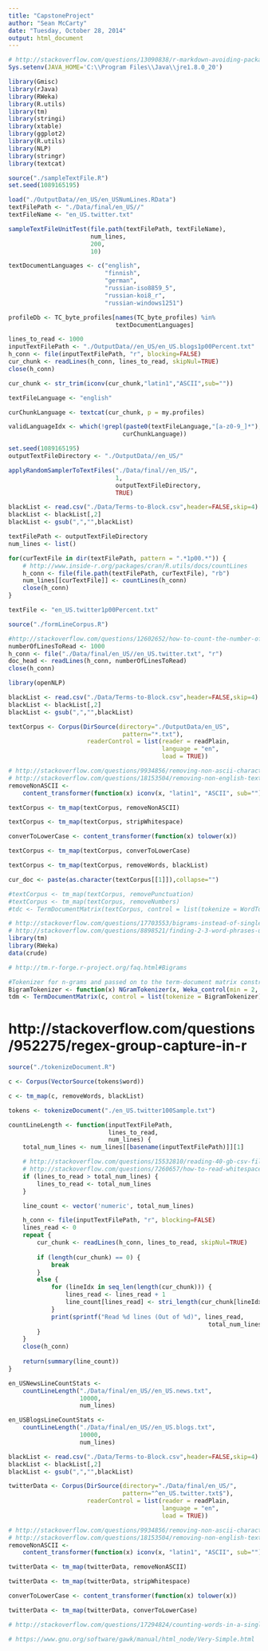 ```yaml
---
title: "CapstoneProject"
author: "Sean McCarty"
date: "Tuesday, October 28, 2014"
output: html_document
---
```


```r
# http://stackoverflow.com/questions/13090838/r-markdown-avoiding-package-loading-messages
Sys.setenv(JAVA_HOME='C:\\Program Files\\Java\\jre1.8.0_20')

library(Gmisc)
library(rJava)
library(RWeka)
library(R.utils)
library(tm)
library(stringi)
library(xtable)
library(ggplot2)
library(R.utils)
library(NLP)
library(stringr)
library(textcat)
```

```r
source("./sampleTextFile.R")
set.seed(1089165195)

load("./OutputData//en_US/en_USNumLines.RData")
textFilePath <- "./Data/final/en_US//"
textFileName <- "en_US.twitter.txt"

sampleTextFileUnitTest(file.path(textFilePath, textFileName),
                       num_lines,
                       200,
                       10)
```

```r
textDocumentLanguages <- c("english",
                           "finnish",
                           "german",
                           "russian-iso8859_5",
                           "russian-koi8_r",
                           "russian-windows1251")

profileDb <- TC_byte_profiles[names(TC_byte_profiles) %in% 
                              textDocumentLanguages]

lines_to_read <- 1000
inputTextFilePath <- "./OutputData//en_US/en_US.blogs1p00Percent.txt"
h_conn <- file(inputTextFilePath, "r", blocking=FALSE)
cur_chunk <- readLines(h_conn, lines_to_read, skipNul=TRUE)
close(h_conn)

cur_chunk <- str_trim(iconv(cur_chunk,"latin1","ASCII",sub=""))

textFileLanguage <- "english"

curChunkLanguage <- textcat(cur_chunk, p = my.profiles)

validLanguageIdx <- which(!grepl(paste0(textFileLanguage,"[a-z0-9_]*"),
                                curChunkLanguage))
```

```r
set.seed(1089165195)
outputTextFileDirectory <- "./OutputData//en_US/"

applyRandomSamplerToTextFiles("./Data/final//en_US/",
                              1,
                              outputTextFileDirectory,
                              TRUE)

blackList <- read.csv("./Data/Terms-to-Block.csv",header=FALSE,skip=4)
blackList <- blackList[,2]
blackList <- gsub(",","",blackList)

textFilePath <- outputTextFileDirectory
num_lines <- list()

for(curTextFile in dir(textFilePath, pattern = ".*1p00.*")) {
    # http://www.inside-r.org/packages/cran/R.utils/docs/countLines
    h_conn <- file(file.path(textFilePath, curTextFile), "rb")
    num_lines[[curTextFile]] <- countLines(h_conn)
    close(h_conn)
}

textFile <- "en_US.twitter1p00Percent.txt"

source("./formLineCorpus.R")

```

```r
#http://stackoverflow.com/questions/12602652/how-to-count-the-number-of-sentences-in-a-text-in-r
numberOfLinesToRead <- 1000
h_conn <- file("./Data/final/en_US//en_US.twitter.txt", "r")
doc_head <- readLines(h_conn, numberOfLinesToRead)
close(h_conn)

library(openNLP)
```

```r
blackList <- read.csv("./Data/Terms-to-Block.csv",header=FALSE,skip=4)
blackList <- blackList[,2]
blackList <- gsub(",","",blackList)

textCorpus <- Corpus(DirSource(directory="./OutputData/en_US",
                                pattern="*.txt"),
                      readerControl = list(reader = readPlain,
                                           language = "en",
                                           load = TRUE))

# http://stackoverflow.com/questions/9934856/removing-non-ascii-characters-from-data-files
# http://stackoverflow.com/questions/18153504/removing-non-english-text-from-corpus-in-r-using-tm
removeNonASCII <-
    content_transformer(function(x) iconv(x, "latin1", "ASCII", sub=""))

textCorpus <- tm_map(textCorpus, removeNonASCII)

textCorpus <- tm_map(textCorpus, stripWhitespace)

converToLowerCase <- content_transformer(function(x) tolower(x))

textCorpus <- tm_map(textCorpus, converToLowerCase)

textCorpus <- tm_map(textCorpus, removeWords, blackList)

cur_doc <- paste(as.character(textCorpus[[1]]),collapse="")

#textCorpus <- tm_map(textCorpus, removePunctuation)
#textCorpus <- tm_map(textCorpus, removeNumbers)
#tdc <- TermDocumentMatrix(textCorpus, control = list(tokenize = WordTokenizer))

# http://stackoverflow.com/questions/17703553/bigrams-instead-of-single-words-in-termdocument-matrix-using-r-and-rweka
# http://stackoverflow.com/questions/8898521/finding-2-3-word-phrases-using-r-tm-package
library(tm)
library(RWeka)
data(crude)

# http://tm.r-forge.r-project.org/faq.html#Bigrams

#Tokenizer for n-grams and passed on to the term-document matrix constructor
BigramTokenizer <- function(x) NGramTokenizer(x, Weka_control(min = 2, max = 2))
tdm <- TermDocumentMatrix(c, control = list(tokenize = BigramTokenizer))
```

# http://stackoverflow.com/questions/952275/regex-group-capture-in-r
```r
source("./tokenizeDocument.R")

c <- Corpus(VectorSource(tokens$word))

c <- tm_map(c, removeWords, blackList)

tokens <- tokenizeDocument("./en_US.twitter100Sample.txt")
```

```r
countLineLength <- function(inputTextFilePath,
                            lines_to_read,
                            num_lines) {
    total_num_lines <- num_lines[[basename(inputTextFilePath)]][1]

    # http://stackoverflow.com/questions/15532810/reading-40-gb-csv-file-into-r-using-bigmemory?lq=1
    # http://stackoverflow.com/questions/7260657/how-to-read-whitespace-delimited-strings-until-eof-in-r
    if (lines_to_read > total_num_lines) {
        lines_to_read <- total_num_lines
    }

    line_count <- vector('numeric', total_num_lines)

    h_conn <- file(inputTextFilePath, "r", blocking=FALSE)
    lines_read <- 0
    repeat {
        cur_chunk <- readLines(h_conn, lines_to_read, skipNul=TRUE)
        
        if (length(cur_chunk) == 0) {
            break
        }
        else {
            for (lineIdx in seq_len(length(cur_chunk))) {
                lines_read <- lines_read + 1
                line_count[lines_read] <- stri_length(cur_chunk[lineIdx])
            }
            print(sprintf("Read %d lines (Out of %d)", lines_read,
                                                        total_num_lines))
        }
    }
    close(h_conn)
    
    return(summary(line_count))
}

en_USNewsLineCountStats <-
    countLineLength("./Data/final/en_US//en_US.news.txt",
                    10000,
                    num_lines)

en_USBlogsLineCountStats <-
    countLineLength("./Data/final/en_US//en_US.blogs.txt",
                    10000,
                    num_lines)
``` 

```r
blackList <- read.csv("./Data/Terms-to-Block.csv",header=FALSE,skip=4)
blackList <- blackList[,2]
blackList <- gsub(",","",blackList)

twitterData <- Corpus(DirSource(directory="./Data/final/en_US/",
                                pattern="^en_US.twitter.txt$"),
                      readerControl = list(reader = readPlain,
                                           language = "en",
                                           load = TRUE))

# http://stackoverflow.com/questions/9934856/removing-non-ascii-characters-from-data-files
# http://stackoverflow.com/questions/18153504/removing-non-english-text-from-corpus-in-r-using-tm
removeNonASCII <-
    content_transformer(function(x) iconv(x, "latin1", "ASCII", sub=""))

twitterData <- tm_map(twitterData, removeNonASCII)

twitterData <- tm_map(twitterData, stripWhitespace)

converToLowerCase <- content_transformer(function(x) tolower(x))

twitterData <- tm_map(twitterData, converToLowerCase)

# http://stackoverflow.com/questions/17294824/counting-words-in-a-single-document-from-corpus-in-r-and-putting-it-in-dataframe

# https://www.gnu.org/software/gawk/manual/html_node/Very-Simple.html
```
